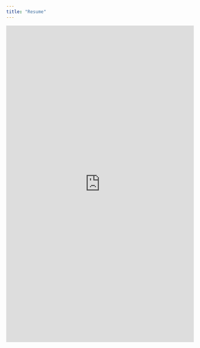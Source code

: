 ```yaml
---
title: "Resume"
---
```


<embed src="https://dmerullo.github.io/files/resume.pdf" width="100%" height="850px"/>

